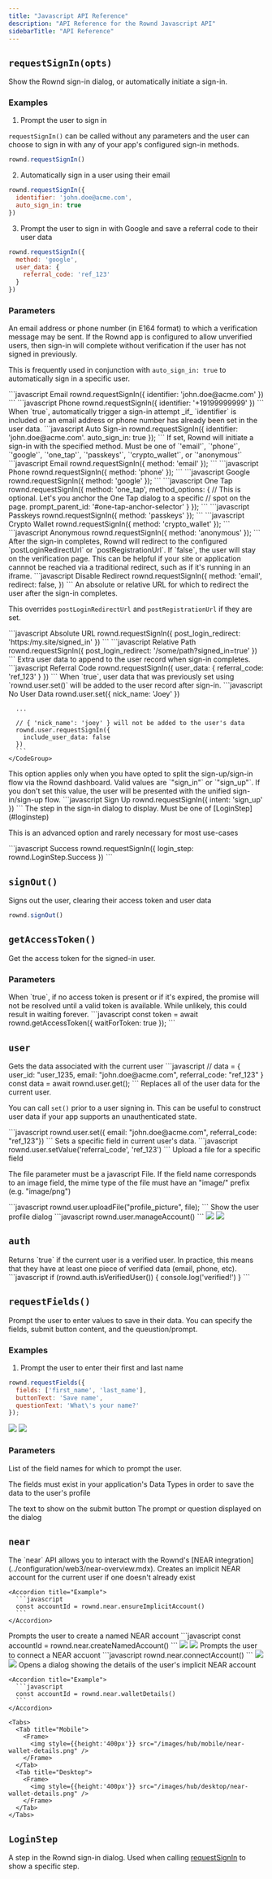 ```yaml
---
title: "Javascript API Reference"
description: "API Reference for the Rownd Javascript API"
sidebarTitle: "API Reference"
---
```


## `requestSignIn(opts)`

Show the Rownd sign-in dialog, or automatically initiate a sign-in.

### Examples

1. Prompt the user to sign in

`requestSignIn()` can be called without any parameters and the user can choose to sign in
with any of your app's configured sign-in methods.

```javascript
rownd.requestSignIn()
```

2. Automatically sign in a user using their email

```javascript
rownd.requestSignIn({
  identifier: 'john.doe@acme.com',
  auto_sign_in: true
})
```

3. Prompt the user to sign in with Google and save a referral code to their user data
```javascript
rownd.requestSignIn({
  method: 'google',
  user_data: {
    referral_code: 'ref_123'
  }
})
```

### Parameters

<ResponseField name="identifier" type="string">
  An email address or phone number (in E164 format) to
  which a verification message may be sent. If the Rownd app is configured to
  allow unverified users, then sign-in will complete without verification if the
  user has not signed in previously.
  
  This is frequently used in conjunction with
  `auto_sign_in: true` to automatically sign in a specific user.

  <Accordion title="Example">
    <CodeGroup>
      ```javascript Email
        rownd.requestSignIn({ identifier: 'john.doe@acme.com' })
      ```
      ```javascript Phone
        rownd.requestSignIn({ identifier: '+19199999999' })
      ```
    </CodeGroup>
  </Accordion>
</ResponseField>
<ResponseField name="auto_sign_in" type="boolean" default="false">
  When `true`, automatically trigger a sign-in
  attempt _if_ `identifier` is included or an email address or phone number has
  already been set in the user data.

  <Accordion title="Example">
    <CodeGroup>
      ```javascript Auto Sign-in
      rownd.requestSignIn({
        identifier: 'john.doe@acme.com'.
        auto_sign_in: true
      });
      ```
    </CodeGroup>
  </Accordion>
</ResponseField>
<ResponseField name="method" type="SignInMethod">
  If set, Rownd will initiate a sign-in with the specified method. Must be one of 
  `'email'`, `'phone'`, `'google'`, `'one_tap'`, `'passkeys'`, `'crypto_wallet'`, or `'anonymous'`

  <Accordion title="Example">
    <CodeGroup>
    ```javascript Email
      rownd.requestSignIn({ method: 'email' });
    ```
    ```javascript Phone
      rownd.requestSignIn({ method: 'phone' });
    ```
    ```javascript Google
      rownd.requestSignIn({ method: 'google' });
    ```
    ```javascript One Tap
      rownd.requestSignIn({
        method: 'one_tap',
        method_options: {
          // This is optional. Let's you anchor the One Tap dialog to a specific
          // spot on the page.
          prompt_parent_id: '#one-tap-anchor-selector'
        }
      });
    ```
    ```javascript Passkeys
      rownd.requestSignIn({ method: 'passkeys' });
    ```
    ```javascript Crypto Wallet
      rownd.requestSignIn({ method: 'crypto_wallet' });
    ```
    ```javascript Anonymous
      rownd.requestSignIn({ method: 'anonymous' });
    ```
    </CodeGroup>
  </Accordion>
</ResponseField>
<ResponseField name="redirect" type="boolean" default="true">
  After the sign-in completes, Rownd will redirect to the configured `postLoginRedirectUrl` 
  or `postRegistrationUrl`. If `false`, the user will stay on the verification page. This
  can be helpful if your site or application cannnot be reached via a traditional redirect,
  such as if it's running in an iframe.

  <Accordion title="Example">
    <CodeGroup>
      ```javascript Disable Redirect
      rownd.requestSignIn({
        method: 'email',
        redirect: false,
      })
      ```
    </CodeGroup>
  </Accordion>
</ResponseField>
<ResponseField name="post_login_redirect" type="string">
  An absolute or relative URL for which to redirect the user after the sign-in completes.
  
  <Info>This overrides `postLoginRedirectUrl` and `postRegistrationUrl` if they are set.</Info>

  <Accordion title="Example">
    <CodeGroup>
      ```javascript Absolute URL
      rownd.requestSignIn({ post_login_redirect: 'https:/my.site/signed_in' })
      ```
      ```javascript Relative Path
      rownd.requestSignIn({ post_login_redirect: '/some/path?signed_in=true' })
      ```
    </CodeGroup>
  </Accordion>
</ResponseField>
<ResponseField name="user_data" type="object">
  Extra user data to append to the user record when sign-in completes.

  <Accordion title="Example">
    <CodeGroup>
      ```javascript Referral Code
      rownd.requestSignIn({
        user_data: {
          referral_code: 'ref_123'
        }
      })
      ```
    </CodeGroup>
  </Accordion>
</ResponseField>
<ResponseField name="include_user_data" type="boolean" default="true">
  When `true`, user data that was previously set using `rownd.user.set()` will be added to
  the user record after sign-in.

  <Accordion title="Example">
    <CodeGroup>
      ```javascript No User Data
      rownd.user.set({ nick_name: 'Joey' })

      ...

      // { 'nick_name': 'joey' } will not be added to the user's data
      rownd.user.requestSignIn({
        include_user_data: false
      })
      ```
    </CodeGroup>
  </Accordion>
</ResponseField>
<ResponseField name="intent" type="string">
  This option applies only when you have opted to split the sign-up/sign-in flow via the Rownd dashboard. Valid values are `"sign_in"` or `"sign_up"`. If you don't set this value, the user will be presented with the unified sign-in/sign-up flow.

  <Accordion title="Example">
    <CodeGroup>
      ```javascript Sign Up
      rownd.requestSignIn({ intent: 'sign_up' })
      ```
    </CodeGroup>
  </Accordion>
</ResponseField>
<ResponseField name="login_step" type="LoginStep">
  The step in the sign-in dialog to display. Must be one of [LoginStep](#loginstep)

  <warn>This is an advanced option and rarely necessary for most use-cases</warn>

  <Accordion title="Example">
    <CodeGroup>
      ```javascript Success
      rownd.requestSignIn({
        login_step: rownd.LoginStep.Success
      })
      ```
    </CodeGroup>
  </Accordion>
</ResponseField>

## `signOut()`

Signs out the user, clearing their access token and user data

```javascript
rownd.signOut()
```

## `getAccessToken()`

Get the access token for the signed-in user.

### Parameters

<ResponseField name="waitForToken" type="boolean" default="false">
  When `true`, if no access token is present or if
  it's expired, the promise will not be resolved until a valid token is
  available. While unlikely, this could result in waiting forever.

  <Accordion title="Example">
    ```javascript
    const token = await rownd.getAccessToken({ waitForToken: true });
    ```
  </Accordion>
</ResponseField>


## `user`

<ResponseField name="get()" type="Function">
  Gets the data associated with the current user

  <Accordion title="Example">
    ```javascript
    // data = { user_id: "user_1235, email: "john.doe@acme.com", referral_code: "ref_123" }
    const data = await rownd.user.get();
    ```
  </Accordion>
</ResponseField>
<ResponseField name="set(user_data)" type="Function">
  Replaces all of the user data for the current user.

  <Tip>You can call `set()` prior to a user signing in. This can be useful to construct user data if your app
  supports an unauthenticated state.</Tip>

  <Accordion title="Example">
    ```javascript
    rownd.user.set({ email: "john.doe@acme.com", referral_code: "ref_123"})
    ```
  </Accordion>
</ResponseField>

<ResponseField name="setValue(field_name, value)" type="Function">
  Sets a specific field in current user's data.

  <Accordion title="Example">
    ```javascript
    rownd.user.setValue('referral_code', 'ref_123')
    ```
  </Accordion>
</ResponseField>

<ResponseField name="uploadFile(field_name, file)" type="Function">
  Upload a file for a specific field

  <Info>The file parameter must be a javascript File. If the field name corresponds to
  an image field, the mime type of the file must have an "image/" prefix (e.g.
  "image/png")</Info>

  <Accordion title="Example">
    ```javascript
    rownd.user.uploadFile("profile_picture", file);
    ```
  </Accordion>
</ResponseField>

<ResponseField name="manageAccount()" type="Function">
  Show the user profile dialog 

  <Accordion title="Example">
    ```javascript
    rownd.user.manageAccount()
    ```
  </Accordion>

  <Tabs>
    <Tab title="Mobile">
      <Frame>
        <img style={{height:'400px'}} src="/images/hub/mobile/profile.png" />
      </Frame>
    </Tab>
    <Tab title="Desktop">
      <Frame>
        <img style={{height:'400px'}} src="/images/hub/desktop/profile.png" />
      </Frame>
    </Tab>
  </Tabs>
</ResponseField>

## `auth`

<ResponseField name="isVerifiedUser()" type="Function -> boolean">
  Returns `true` if the current user is a verified user. In practice, this means that they have at least
  one piece of verified data (email, phone, etc).

  <Accordion title="Example">
    ```javascript
    if (rownd.auth.isVerifiedUser()) {
      console.log('verified!')
    }
    ```
  </Accordion>
</ResponseField>

## `requestFields()`

Prompt the user to enter values to save in their data. You can specify the fields, submit button content, and the
queustion/prompt.

### Examples

1. Prompt the user to enter their first and last name

```javascript
rownd.requestFields({
  fields: ['first_name', 'last_name'],
  buttonText: 'Save name',
  questionText: 'What\'s your name?'
});
```
<Tabs>
  <Tab title="Mobile">
    <Frame>
      <img style={{height:'400px'}} src="/images/hub/mobile/request-fields.png" />
    </Frame>
  </Tab>
  <Tab title="Desktop">
    <Frame>
      <img style={{height:'400px'}} src="/images/hub/desktop/request-fields.png" />
    </Frame>
  </Tab>
</Tabs>

### Parameters

<ResponseField name="fields" type="string[]">
  List of the field names for which to prompt the user.

  <Info>The fields must exist in your application's Data Types in order to save the data to the user's profile</Info>
</ResponseField>

<ResponseField name="bottonText" type="string">
  The text to show on the submit button
</ResponseField>

<ResponseField name="questionText" type="string">
  The prompt or question displayed on the dialog
</ResponseField>

## `near`

<ResponseField name="near" type="object">
  The `near` API allows you to interact with the Rownd's [NEAR integration](../configuration/web3/near-overview.mdx).

  <ResponseField name="ensureImplicitAccount()" type="function">
    Creates an implicit NEAR account for the current user if one doesn't already exist

    <Accordion title="Example">
      ```javascript
      const accountId = rownd.near.ensureImplicitAccount()
      ```
    </Accordion>
  </ResponseField>

  <ResponseField name="createNamedAccount()" type="function">
    Prompts the user to create a named NEAR account
    <Accordion title="Example">
      ```javascript
      const accountId = rownd.near.createNamedAccount()
      ```
    </Accordion>
    <Tabs>
      <Tab title="Mobile">
        <Frame>
          <img style={{height:'400px'}} src="/images/hub/mobile/near-create-named-account.png" />
        </Frame>
      </Tab>
      <Tab title="Desktop">
        <Frame>
          <img style={{height:'400px'}} src="/images/hub/desktop/near-create-named-account.png" />
        </Frame>
      </Tab>
    </Tabs>
  </ResponseField>

  <ResponseField name="connectAccount()" type="function">
    Prompts the user to connect a NEAR accuont
    <Accordion title="Example">
      ```javascript
      rownd.near.connectAccount()
      ```
    </Accordion>
    <Tabs>
      <Tab title="Mobile">
        <Frame>
          <img style={{height:'400px'}} src="/images/hub/mobile/near-connect-account.png" />
        </Frame>
      </Tab>
      <Tab title="Desktop">
        <Frame>
          <img style={{height:'400px'}} src="/images/hub/desktop/near-connect-account.png" />
        </Frame>
      </Tab>
   </Tabs>
  </ResponseField>

  <ResponseField name="walletDetails()" type="function">
    Opens a dialog showing the details of the user's implicit NEAR account

    <Accordion title="Example">
      ```javascript
      const accountId = rownd.near.walletDetails()
      ```
    </Accordion>

    <Tabs>
      <Tab title="Mobile">
        <Frame>
          <img style={{height:'400px'}} src="/images/hub/mobile/near-wallet-details.png" />
        </Frame>
      </Tab>
      <Tab title="Desktop">
        <Frame>
          <img style={{height:'400px'}} src="/images/hub/desktop/near-wallet-details.png" />
        </Frame>
      </Tab>
    </Tabs>
  </ResponseField>
</ResponseField>

## `LoginStep`

A step in the Rownd sign-in dialog. Used when calling [requestSignIn](#requestsignin) to show
a specific step.

<ResponseField name="INIT" type="enum"></ResponseField>
<ResponseField name="NoAccount" type="enum"></ResponseField>
<ResponseField name="Success" type="enum"></ResponseField>
<ResponseField name="Error" type="enum"></ResponseField>
<ResponseField name="Completing" type="enum"></ResponseField>

